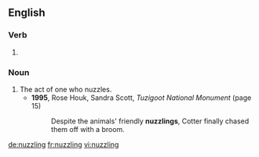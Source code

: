 ==English==

===Verb===
{{head|en}}

# {{present participle of|nuzzle}}

===Noun===
{{en-noun}}

# The act of one who nuzzles.
#* '''1995''', Rose Houk, ‎Sandra Scott, ''Tuzigoot National Monument'' (page 15)
#*: Despite the animals' friendly '''nuzzlings''', Cotter finally chased them off with a broom.

[[de:nuzzling]]
[[fr:nuzzling]]
[[vi:nuzzling]]